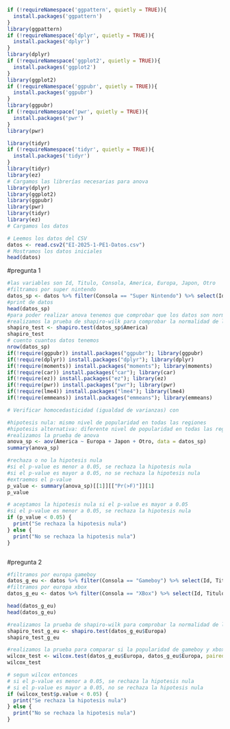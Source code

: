 

```r

if (!requireNamespace('ggpattern', quietly = TRUE)){
  install.packages('ggpattern')
}
library(ggpattern)
if (!requireNamespace('dplyr', quietly = TRUE)){
  install.packages('dplyr')
}
library(dplyr)
if (!requireNamespace('ggplot2', quietly = TRUE)){
  install.packages('ggplot2')
}
library(ggplot2)
if (!requireNamespace('ggpubr', quietly = TRUE)){
  install.packages('ggpubr')
}
library(ggpubr)
if (!requireNamespace('pwr', quietly = TRUE)){
  install.packages('pwr')
}
library(pwr)

library(tidyr)
if (!requireNamespace('tidyr', quietly = TRUE)){
  install.packages('tidyr')
}
library(tidyr)
library(ez)
# Cargamos las librerías necesarias para anova
library(dplyr)
library(ggplot2)
library(ggpubr)
library(pwr)
library(tidyr)
library(ez)
# Cargamos los datos

# Leemos los datos del CSV
datos <- read.csv2("EI-2025-1-PE1-Datos.csv")
# Mostramos los datos iniciales
head(datos)
```

#pregunta 1
```r
#las variables son Id, Titulo, Consola, America, Europa, Japon, Otro
#filtramos por super nintendo
datos_sp <- datos %>% filter(Consola == "Super Nintendo") %>% select(Id, Titulo, Consola, America, Europa, Japon, Otro)
#print de datos
head(datos_sp)
#para poder realizar anova tenemos que comprobar que los datos son normales y que tienen varianzas iguales
#realizamos la prueba de shapiro-wilk para comprobar la normalidad de los datos
shapiro_test <- shapiro.test(datos_sp$America)
shapiro_test
# cuento cuantos datos tenemos
nrow(datos_sp)
if(!require(ggpubr)) install.packages("ggpubr"); library(ggpubr)
if(!require(dplyr)) install.packages("dplyr"); library(dplyr)
if(!require(moments)) install.packages("moments"); library(moments)
if(!require(car)) install.packages("car"); library(car)
if(!require(ez)) install.packages("ez"); library(ez)
if(!require(pwr)) install.packages("pwr"); library(pwr)
if(!require(lme4)) install.packages("lme4"); library(lme4)
if(!require(emmeans)) install.packages("emmeans"); library(emmeans)

# Verificar homocedasticidad (igualdad de varianzas) con 

#hipotesis nula: mismo nivel de popularidad en todas las regiones
#hipotesis alternativa: diferente nivel de popularidad en todas las regiones
#realizamos la prueba de anova
anova_sp <- aov(America ~ Europa + Japon + Otro, data = datos_sp)
summary(anova_sp)

#rechaza o no la hipotesis nula
#si el p-value es menor a 0.05, se rechaza la hipotesis nula
#si el p-value es mayor a 0.05, no se rechaza la hipotesis nula
#extraemos el p-value
p_value <- summary(anova_sp)[[1]][["Pr(>F)"]][1]
p_value

# aceptamos la hipotesis nula si el p-value es mayor a 0.05
#si el p-value es menor a 0.05, se rechaza la hipotesis nula
if (p_value < 0.05) {
  print("Se rechaza la hipotesis nula")
} else {
  print("No se rechaza la hipotesis nula")
}



```

#pregunta 2
```r
#filtramos por europa gameboy
datos_g_eu <- datos %>% filter(Consola == "Gameboy") %>% select(Id, Titulo, Consola, Europa)
#filtramos por europa xbox
datos_g_eu <- datos %>% filter(Consola == "XBox") %>% select(Id, Titulo, Consola, Europa)

head(datos_g_eu)
head(datos_g_eu)

#realizamos la prueba de shapiro-wilk para comprobar la normalidad de los datos
shapiro_test_g_eu <- shapiro.test(datos_g_eu$Europa)
shapiro_test_g_eu

#realizamos la prueba para comparar si la popularidad de gameboy y xbox en europa con wilcoxon rank sum test
wilcox_test <- wilcox.test(datos_g_eu$Europa, datos_g_eu$Europa, paired = FALSE)
wilcox_test

# segun wilcox entonces
# si el p-value es menor a 0.05, se rechaza la hipotesis nula
# si el p-value es mayor a 0.05, no se rechaza la hipotesis nula
if (wilcox_test$p.value < 0.05) {
  print("Se rechaza la hipotesis nula")
} else {
  print("No se rechaza la hipotesis nula")
}
```

